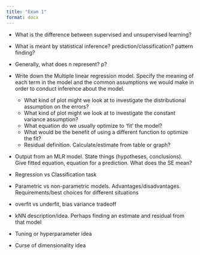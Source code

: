```yaml
---
title: "Exam 1"
format: docx
---
```


- What is the difference between supervised and unsupervised learning?

- What is meant by statistical inference? prediction/classification? pattern finding?

- Generally, what does n represent? p?

- Write down the Multiple linear regression model. Specify the meaning of each term in the model and the common assumptions we would make in order to conduct inference about the model.

    + What kind of plot might we look at to investigate the distributional assumption on the errors?
    + What kind of plot might we look at to investigate the constant variance assumption?
    + What equation do we usually optimize to 'fit' the model?
    + What would be the benefit of using a different function to optimize the fit?
    + Residual definition. Calculate/estimate from table or graph?


- Output from an MLR model. State things (hypotheses, conclusions). Give fitted equation, equation for a prediction. What does the SE mean?

- Regression vs Classification task

- Parametric vs non-parametric models. Advantages/disadvantages. Requirements/best choices for different situations

- overfit vs underfit, bias variance tradeoff

- kNN description/idea. Perhaps finding an estimate and residual from that model

- Tuning or hyperparameter idea

- Curse of dimensionality idea


